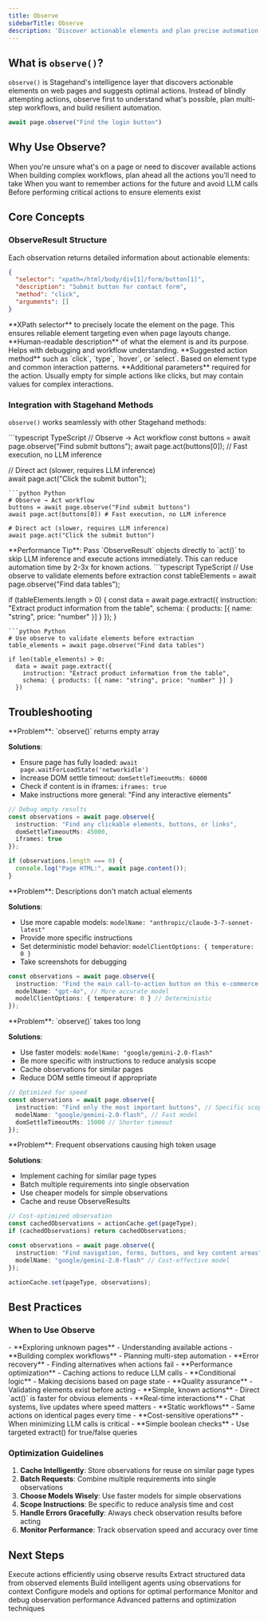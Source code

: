 ```yaml
---
title: Observe
sidebarTitle: Observe
description: 'Discover actionable elements and plan precise automation workflows'
---
```


## What is `observe()`?

`observe()` is Stagehand's intelligence layer that discovers actionable elements on web pages and suggests optimal actions. Instead of blindly attempting actions, observe first to understand what's possible, plan multi-step workflows, and build resilient automation.

``` typescript
await page.observe("Find the login button")
```

## Why Use Observe?

<CardGroup cols={2}>
  <Card title="Explore" icon="compass" href="/basics/observe/overview#is-the-element-on-the-page%3F">
    When you're unsure what's on a page or need to discover available actions
  </Card>
  <Card title="Plan" icon="map">
    When building complex workflows, plan ahead all the actions you'll need to take
  </Card>
  <Card title="Cache" icon="database">
    When you want to remember actions for the future and avoid LLM calls
  </Card>
    <Card title="Validate" icon="check">
    Before performing critical actions to ensure elements exist
  </Card>
</CardGroup>

## Core Concepts

### ObserveResult Structure

Each observation returns detailed information about actionable elements:

```json
{
  "selector": "xpath=/html/body/div[1]/form/button[1]",
  "description": "Submit button for contact form",
  "method": "click",
  "arguments": []
}
```

<AccordionGroup>
<Accordion title="selector (string)">
**XPath selector** to precisely locate the element on the page. This ensures reliable element targeting even when page layouts change.
</Accordion>

<Accordion title="description (string)">
**Human-readable description** of what the element is and its purpose. Helps with debugging and workflow understanding.
</Accordion>

<Accordion title="method (string)">
**Suggested action method** such as `click`, `type`, `hover`, or `select`. Based on element type and common interaction patterns.
</Accordion>

<Accordion title="arguments (array)">
**Additional parameters** required for the action. Usually empty for simple actions like clicks, but may contain values for complex interactions.
</Accordion>
</AccordionGroup>

### Integration with Stagehand Methods

`observe()` works seamlessly with other Stagehand methods:

<Tabs>
<Tab title="With act()">
<CodeGroup>
```typescript TypeScript
// Observe → Act workflow 
const buttons = await page.observe("Find submit buttons");
await page.act(buttons[0]); // Fast execution, no LLM inference

// Direct act (slower, requires LLM inference)  
await page.act("Click the submit button");
```
```python Python
# Observe → Act workflow 
buttons = await page.observe("Find submit buttons")
await page.act(buttons[0]) # Fast execution, no LLM inference

# Direct act (slower, requires LLM inference)  
await page.act("Click the submit button")
```
</CodeGroup>
<Note>
**Performance Tip**: Pass `ObserveResult` objects directly to `act()` to skip LLM inference and execute actions immediately. This can reduce automation time by 2-3x for known actions.
</Note>
</Tab>

<Tab title="With extract()">
<CodeGroup>
```typescript TypeScript
// Use observe to validate elements before extraction
const tableElements = await page.observe("Find data tables");

if (tableElements.length > 0) {
  const data = await page.extract({
    instruction: "Extract product information from the table",
    schema: { products: [{ name: "string", price: "number" }] }
  });
}
```
```python Python
# Use observe to validate elements before extraction
table_elements = await page.observe("Find data tables")

if len(table_elements) > 0:
  data = await page.extract({
    instruction: "Extract product information from the table",
    schema: { products: [{ name: "string", price: "number" }] }
  })
```
</CodeGroup>
</Tab>
</Tabs>

## Troubleshooting

<AccordionGroup>
<Accordion title="No elements found">
**Problem**: `observe()` returns empty array

**Solutions**:
- Ensure page has fully loaded: `await page.waitForLoadState('networkidle')`
- Increase DOM settle timeout: `domSettleTimeoutMs: 60000`
- Check if content is in iframes: `iframes: true`
- Make instructions more general: "Find any interactive elements"

```typescript
// Debug empty results
const observations = await page.observe({
  instruction: "Find any clickable elements, buttons, or links",
  domSettleTimeoutMs: 45000,
  iframes: true
});

if (observations.length === 0) {
  console.log("Page HTML:", await page.content());
}
```
</Accordion>

<Accordion title="Inaccurate element descriptions">
**Problem**: Descriptions don't match actual elements

**Solutions**:
- Use more capable models: `modelName: "anthropic/claude-3-7-sonnet-latest"`
- Provide more specific instructions
- Set deterministic model behavior: `modelClientOptions: { temperature: 0 }`
- Take screenshots for debugging

```typescript
const observations = await page.observe({
  instruction: "Find the main call-to-action button on this e-commerce product page",
  modelName: "gpt-4o", // More accurate model
  modelClientOptions: { temperature: 0 } // Deterministic
});
```
</Accordion>

<Accordion title="Slow performance">
**Problem**: `observe()` takes too long

**Solutions**:
- Use faster models: `modelName: "google/gemini-2.0-flash"`
- Be more specific with instructions to reduce analysis scope
- Cache observations for similar pages
- Reduce DOM settle timeout if appropriate

```typescript
// Optimized for speed
const observations = await page.observe({
  instruction: "Find only the most important buttons", // Specific scope
  modelName: "google/gemini-2.0-flash", // Fast model
  domSettleTimeoutMs: 15000 // Shorter timeout
});
```
</Accordion>

<Accordion title="High costs from too many LLM calls">
**Problem**: Frequent observations causing high token usage

**Solutions**:
- Implement caching for similar page types
- Batch multiple requirements into single observation
- Use cheaper models for simple observations
- Cache and reuse ObserveResults

```typescript
// Cost-optimized observation
const cachedObservations = actionCache.get(pageType);
if (cachedObservations) return cachedObservations;

const observations = await page.observe({
  instruction: "Find navigation, forms, buttons, and key content areas", // Batch request
  modelName: "google/gemini-2.0-flash" // Cost-effective model
});

actionCache.set(pageType, observations);
```
</Accordion>
</AccordionGroup>

## Best Practices

### When to Use Observe

<Tabs>
<Tab title="✅ Use Observe When">
- **Exploring unknown pages** - Understanding available actions
- **Building complex workflows** - Planning multi-step automation  
- **Error recovery** - Finding alternatives when actions fail
- **Performance optimization** - Caching actions to reduce LLM calls
- **Conditional logic** - Making decisions based on page state
- **Quality assurance** - Validating elements exist before acting
</Tab>

<Tab title="❌ Avoid Observe When">
- **Simple, known actions** - Direct `act()` is faster for obvious elements
- **Real-time interactions** - Chat systems, live updates where speed matters
- **Static workflows** - Same actions on identical pages every time
- **Cost-sensitive operations** - When minimizing LLM calls is critical
- **Simple boolean checks** - Use targeted extract() for true/false queries
</Tab>
</Tabs>

### Optimization Guidelines

1. **Cache Intelligently**: Store observations for reuse on similar page types
2. **Batch Requests**: Combine multiple requirements into single observations  
3. **Choose Models Wisely**: Use faster models for simple observations
4. **Scope Instructions**: Be specific to reduce analysis time and cost
5. **Handle Errors Gracefully**: Always check observation results before acting
6. **Monitor Performance**: Track observation speed and accuracy over time

## Next Steps

<CardGroup cols={2}>
<Card title="Act Overview" icon="play" href="/basics/act/overview">
Execute actions efficiently using observe results
</Card>

<Card title="Extract Data" icon="download" href="/basics/extract/overview">  
Extract structured data from observed elements
</Card>

<Card title="Agent Workflows" icon="robot" href="/basics/agent/overview">
Build intelligent agents using observations for context
</Card>

<Card title="Configuration" icon="gear" href="/configuration/environment">
Configure models and options for optimal performance
</Card>

<Card title="Observability" icon="chart-line" href="/configuration/observability">
Monitor and debug observation performance  
</Card>

<Card title="Best Practices" icon="star" href="/best_practices/best_practices">
Advanced patterns and optimization techniques
</Card>
</CardGroup>